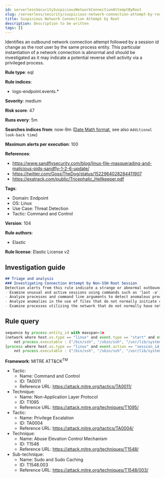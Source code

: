 ```yaml
---
id: serverlessSecuritySuspiciousNetworkConnectionAttemptByRoot
slug: /serverless/security/suspicious-network-connection-attempt-by-root
title: Suspicious Network Connection Attempt by Root
description: Description to be written
tags: []
---
```


<div id="suspicious-network-connection-attempt-by-root"></div>

Identifies an outbound network connection attempt followed by a session id change as the root user by the same process entity. This particular instantiation of a network connection is abnormal and should be investigated as it may indicate a potential reverse shell activity via a privileged process.

**Rule type**: eql

**Rule indices**: 

* logs-endpoint.events.*

**Severity**: medium

**Risk score**: 47

**Runs every**: 5m

**Searches indices from**: now-9m ([Date Math format](((ref))/common-options.html#date-math), see also <DocLink id="serverlessSecurityRulesUiCreate" section="set-the-rules-schedule">`Additional look-back time`</DocLink>)

**Maximum alerts per execution**: 100

**References**: 

* https://www.sandflysecurity.com/blog/linux-file-masquerading-and-malicious-pids-sandfly-1-2-6-update/
* https://twitter.com/GossiTheDog/status/1522964028284411907
* https://exatrack.com/public/Tricephalic_Hellkeeper.pdf

**Tags**: 

* Domain: Endpoint
* OS: Linux
* Use Case: Threat Detection
* Tactic: Command and Control

**Version**: 104

**Rule authors**: 

* Elastic

**Rule license**: Elastic License v2

## Investigation guide

```markdown
## Triage and analysis
### Investigating Connection Attempt by Non-SSH Root Session
Detection alerts from this rule indicate a strange or abnormal outbound connection attempt by a privileged process.  Here are some possible avenues of investigation:
- Examine unusual and active sessions using commands such as 'last -a', 'netstat -a', and 'w -a'.
- Analyze processes and command line arguments to detect anomalous process execution that may be acting as a listener.
- Analyze anomalies in the use of files that do not normally initiate connections.
- Examine processes utilizing the network that do not normally have network communication.

```

## Rule query

```js
sequence by process.entity_id with maxspan=1m
[network where host.os.type == "linux" and event.type == "start" and event.action == "connection_attempted" and user.id == "0" and
    not process.executable : ("/bin/ssh", "/sbin/ssh", "/usr/lib/systemd/systemd", "/usr/sbin/sshd","/usr/bin/ssh","/usr/bin/sshpass")]
[process where host.os.type == "linux" and event.action == "session_id_change" and user.id == "0" and
    not process.executable : ("/bin/ssh", "/sbin/ssh", "/usr/lib/systemd/systemd", "/usr/sbin/sshd","/usr/bin/ssh","/usr/bin/sshpass")]

```

**Framework**: MITRE ATT&CK<sup>TM</sup>

* Tactic:
    * Name: Command and Control
    * ID: TA0011
    * Reference URL: https://attack.mitre.org/tactics/TA0011/
* Technique:
    * Name: Non-Application Layer Protocol
    * ID: T1095
    * Reference URL: https://attack.mitre.org/techniques/T1095/
* Tactic:
    * Name: Privilege Escalation
    * ID: TA0004
    * Reference URL: https://attack.mitre.org/tactics/TA0004/
* Technique:
    * Name: Abuse Elevation Control Mechanism
    * ID: T1548
    * Reference URL: https://attack.mitre.org/techniques/T1548/
* Sub-technique:
    * Name: Sudo and Sudo Caching
    * ID: T1548.003
    * Reference URL: https://attack.mitre.org/techniques/T1548/003/

